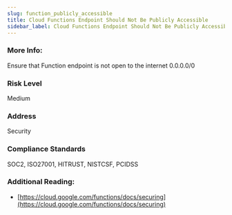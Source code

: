```yaml
---
slug: function_publicly_accessible
title: Cloud Functions Endpoint Should Not Be Publicly Accessible
sidebar_label: Cloud Functions Endpoint Should Not Be Publicly Accessible
---
```


### More Info:

Ensure that Function endpoint is not open to the internet 0.0.0.0/0

### Risk Level

Medium

### Address

Security

### Compliance Standards

SOC2, ISO27001, HITRUST, NISTCSF, PCIDSS

### Additional Reading:

- [https://cloud.google.com/functions/docs/securing](https://cloud.google.com/functions/docs/securing) 

